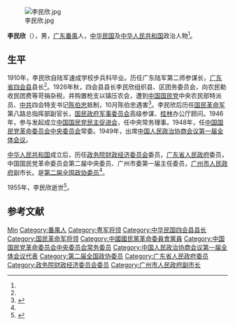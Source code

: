 [[File:李民欣.jpg|thumb]]

'''李民欣'''（{{bd|1890年||1955年|}}），男，[[广东|广东]][[番禺区|番禺]]人，[[中华民国|中华民国]]及[[中华人民共和国|中华人民共和国]]政治人物<ref name=hxjw/>。

== 生平 ==
1910年，李民欣自陆军速成学校步兵科毕业。历任广东陆军第二师参谋长，[[广东省|广东省]][[四会县|四会县]]县长<ref name=hxjw/>。1926年秋，四会县县长李民欣组织县、区团务委员会，向农民勒收民团费等苛捐杂税，并购置枪支以镇压农会，遭到[[中国国民党|中国国民党]]中央农民部特派员、[[中共|中共]]四会特支书记[[陈伯忠|陈伯忠]]抵制，10月陈伯忠遇害<ref>{{Cite web |url = http://www.xjrb.com/2016/0623/307145.shtml |title = 四会农民运动开拓者——陈伯忠 |author =  |date = 2016-06-23 |publisher = 西江网 |language =  |accessdate =  |quote =  |archive-date = 2019-06-11 |archive-url = https://web.archive.org/web/20190611122041/http://www.xjrb.com/2016/0623/307145.shtml |dead-url = no }}</ref>。李民欣后历任[[国民革命军|国民革命军]]第八路总指挥部副官长，[[国民政府军事委员会|国民政府军事委员会]]高级参谋、[[桂林|桂林]]办公厅顾问。1946年，参与发起成立[[中国国民党民主促进会|中国国民党民主促进会]]，任中央常务理事。1948年，任[[中国国民党革命委员会中央委员会|中国国民党革命委员会中央委员会]]常委。1949年，出席[[中国人民政治协商会议第一届全体会议|中国人民政治协商会议第一届全体会议]]。

[[中华人民共和国|中华人民共和国]]成立后，历任[[政务院财政经济委员会|政务院财政经济委员会]]委员，[[广东省人民政府|广东省人民政府]]委员，中国国民党革命委员会第二届中央委员、广州市委第一届主任委员，[[广州市人民政府|广州市人民政府]]副市长。是[[第二届全国政协委员|第二届全国政协委员]]<ref name=hxjw/>。

1955年，李民欣逝世<ref name=hxjw>{{Cite web |url = http://www.huaxia.com/zt/sw/07-013/586153.html |title = 李民欣(1890？1955) |author =  |date = 2001-06-15 |publisher = 华夏经纬网 |language =  |accessdate =  |quote =  |archive-date = 2008-10-07 |archive-url = https://web.archive.org/web/20081007121624/http://www.huaxia.com/zt/sw/07-013/586153.html |dead-url = no }}</ref>。

== 参考文献 ==
{{Reflist|2}}

{{中国国民党革命委员会第一届中央执行委员会}}

{{Authority control}}
{{DEFAULTSORT:Li李}}
[[Category:李姓|Min]]
[[Category:番禺人|Category:番禺人]]
[[Category:粤军将领|Category:粤军将领]]
[[Category:中华民国四会县县长|Category:中华民国四会县县长]]
[[Category:国民革命军将领|Category:国民革命军将领]]
[[Category:中國國民黨革命委員會黨員|Category:中國國民黨革命委員會黨員]]
[[Category:中国国民党革命委员会中央委员会常务委员|Category:中国国民党革命委员会中央委员会常务委员]]
[[Category:中国人民政治协商会议第一届全体会议代表|Category:中国人民政治协商会议第一届全体会议代表]]
[[Category:第二届全国政协委员|Category:第二届全国政协委员]]
[[Category:广东省人民政府委员|Category:广东省人民政府委员]]
[[Category:政务院财政经济委员会委员|Category:政务院财政经济委员会委员]]
[[Category:广州市人民政府副市长|Category:广州市人民政府副市长]]